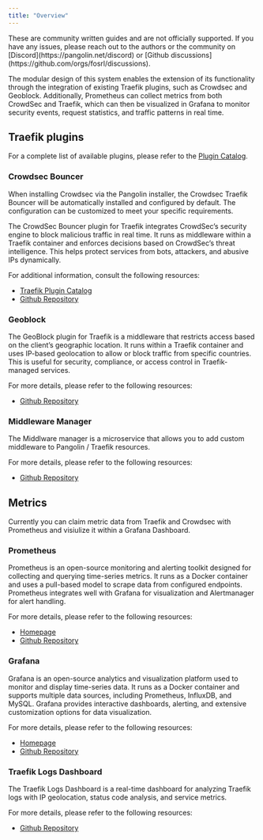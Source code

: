 ```yaml
---
title: "Overview"
---
```


<Note>
These are community written guides and are not officially supported. If you have any issues, please reach out to the authors or the community on [Discord](https://pangolin.net/discord) or [Github discussions](https://github.com/orgs/fosrl/discussions).
</Note>

The modular design of this system enables the extension of its functionality through the integration of existing Traefik plugins, such as Crowdsec and Geoblock.
Additionally, Prometheus can collect metrics from both CrowdSec and Traefik, which can then be visualized in Grafana to monitor security events, request statistics, and traffic patterns in real time.

## Traefik plugins

For a complete list of available plugins, please refer to the [Plugin Catalog](https://plugins.traefik.io/plugins).

### Crowdsec Bouncer

When installing Crowdsec via the Pangolin installer, the Crowdsec Traefik Bouncer will be automatically installed and configured by default. The configuration can be customized to meet your specific requirements.

The CrowdSec Bouncer plugin for Traefik integrates CrowdSec’s security engine to block malicious traffic in real time. It runs as middleware within a Traefik container and enforces decisions based on CrowdSec’s threat intelligence. This helps protect services from bots, attackers, and abusive IPs dynamically.

For additional information, consult the following resources:

- [Traefik Plugin Catalog](https://plugins.traefik.io/plugins/6335346ca4caa9ddeffda116/crowdsec-bouncer-traefik-plugin)
- [Github Repository](https://github.com/maxlerebourg/crowdsec-bouncer-traefik-plugin)

### Geoblock

The GeoBlock plugin for Traefik is a middleware that restricts access based on the client’s geographic location. It runs within a Traefik container and uses IP-based geolocation to allow or block traffic from specific countries. This is useful for security, compliance, or access control in Traefik-managed services.

For more details, please refer to the following resources:

- [Github Repository](https://github.com/PascalMinder/geoblock)

### Middleware Manager

The Middlware manager is a microservice that allows you to add custom middleware to Pangolin / Traefik resources.

For more details, please refer to the following resources:

- [Github Repository](https://github.com/hhftechnology/middleware-manager)

## Metrics

Currently you can claim metric data from Traefik and Crowdsec with Prometheus and visiulize it within a Grafana Dashboard.

### Prometheus

Prometheus is an open-source monitoring and alerting toolkit designed for collecting and querying time-series metrics. It runs as a Docker container and uses a pull-based model to scrape data from configured endpoints. Prometheus integrates well with Grafana for visualization and Alertmanager for alert handling.

For more details, please refer to the following resources:

- [Homepage](https://prometheus.io/)
- [Github Repository](https://github.com/prometheus/prometheus)

### Grafana

Grafana is an open-source analytics and visualization platform used to monitor and display time-series data. It runs as a Docker container and supports multiple data sources, including Prometheus, InfluxDB, and MySQL. Grafana provides interactive dashboards, alerting, and extensive customization options for data visualization.

For more details, please refer to the following resources:

- [Homepage](https://grafana.com/)
- [Github Repository](https://github.com/grafana/grafana)

### Traefik Logs Dashboard

The Traefik Logs Dashboard is a real-time dashboard for analyzing Traefik logs with IP geolocation, status code analysis, and service metrics.

For more details, please refer to the following resources:

- [Github Repository](https://github.com/hhftechnology/traefik-log-dashboard)

